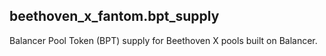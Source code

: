 ## beethoven_x_fantom.bpt_supply 
Balancer Pool Token (BPT) supply for Beethoven X pools built on Balancer.


<ParamField path="day">

</ParamField>
<ParamField path="pool_type">

</ParamField>
<ParamField path="blockchain">

</ParamField>
<ParamField path="version">

</ParamField>
<ParamField path="token_address">

</ParamField>
<ParamField path="supply">

</ParamField>

